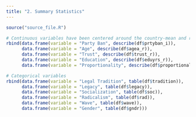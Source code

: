 ```yaml
---
title: "2. Summary Statistics"
---
```


```r
source("source_file.R")
```


```r
# Continuous variables have been centered around the country-mean and rescaled from 0-1
rbind(data.frame(variable = "Party Ban", describe(df$prtyban_i)),
      data.frame(variable = "Age", describe(df$agea_r)), 
      data.frame(variable = "Trust", describe(df$trust_r)),
      data.frame(variable = "Education", describe(df$eduyrs_r)),
      data.frame(variable = "Proportionality", describe(df$proportionality_r)))

# Categorical variables
rbind(data.frame(variable = "Legal Tradition", table(df$tradition)),
      data.frame(variable = "Legacy", table(df$legacy)),
      data.frame(variable = "Socialization", table(df$soc)),
      data.frame(variable = "Radicalism", table(df$rad)),
      data.frame(variable = "Wave", table(df$wave)),
      data.frame(variable = "Gender", table(df$gndr)))
```

